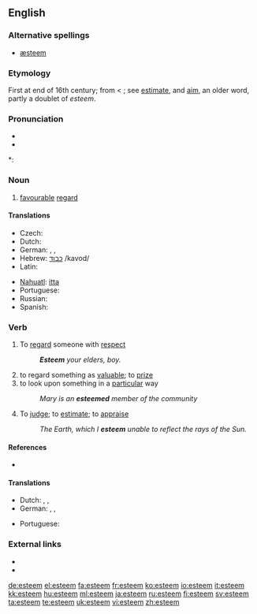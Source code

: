 ==English==

===Alternative spellings===
* [[æsteem]] {{i|archaic}}

===Etymology===
First at end of 16th century; from {{etyl|frm}} {{term|estimer}} < {{etyl|la}} {{term|aestimare||to value, rate, weigh, estimate}}; see [[estimate]], and [[aim]], an older word, partly a doublet of ''esteem''.

===Pronunciation===
* {{IPA|[ɛsˈtim]}}
* {{audio|en-us-esteem.ogg|Audio (US)}}

*: {{rhymes|iːm}}

===Noun===
{{en-noun|-}}

# [[favourable]] [[regard]]

====Translations====
{{trans-top|esteem}}
* Czech: {{t-|cs|úcta|f}}
* Dutch: {{t+|nl|achting|f}}
* German: {{t+|de|Achtung|f}},  {{t+|de|Ansehen|n}}, {{t|de|Wertschätzung|f}}
* Hebrew: [[כבוד]] /kavod/
* Latin: {{t-|la|diligere}}
{{trans-mid}}
* [[Nahuatl]]: [[itta]]
* Portuguese: {{t+|pt|estima}}
* Russian: {{t+|ru|уважение|tr=uvazhenie}}
* Spanish: {{t-|es|estima}}
{{trans-bottom}}

===Verb===
{{en-verb}}

# To [[regard]] someone with [[respect]]
#: '''''Esteem''' your elders, boy.''
# to regard something as [[valuable]]; to [[prize]]
# to look upon something in a [[particular]] way
#: ''Mary is an '''esteemed''' member of the community''
# {{obsolete}} To [[judge]]; to [[estimate]]; to [[appraise]]
#: ''The Earth, which I '''esteem''' unable to reflect the rays of the Sun.''

====References====
* {{R:OED2}}

====Translations====
{{trans-top|esteem}}
* Dutch: {{t+|nl|achten}}, {{t+|nl|waarderen}}, {{t+|nl|prijzen}}
* German: {{t+|de|schätzen}}, {{t+|de|ansehen}}, {{t+|de|achten}}
{{trans-mid}}
* Portuguese: {{t+|pt|estimar}}
{{trans-bottom}}

===External links===
* {{R:Webster 1913}}
* {{R:Century 1911}}

[[de:esteem]]
[[el:esteem]]
[[fa:esteem]]
[[fr:esteem]]
[[ko:esteem]]
[[io:esteem]]
[[it:esteem]]
[[kk:esteem]]
[[hu:esteem]]
[[ml:esteem]]
[[ja:esteem]]
[[ru:esteem]]
[[fi:esteem]]
[[sv:esteem]]
[[ta:esteem]]
[[te:esteem]]
[[uk:esteem]]
[[vi:esteem]]
[[zh:esteem]]